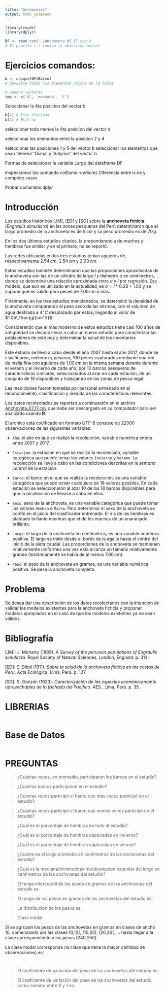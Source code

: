 ```yaml
---
title: "Anchovetas"
output: html_notebook
---
```


```r
library(readr)
library(dplyr)
```

```r
DF <- read_csv('./Anchoveta_07_17.csv')
# El puntito (.) indica la ubicación actual
```

# Ejercicios comandos:

```r
b <- unique(DF$Barco) 
# Devuelve todos los elementos únicos de la tabla
```

```r
# Genera vectores
tmp <- c('A', 'manzana', 'C')
```

Seleccionar la 4ta posicion del vector b

```r
b[4] # Este funciona
b(4) # Este no 
```

seleccionar todo menos la 4ta posicion del vector b

seleccionar los elementos entre la posicion 2 y 4

seleccionar las posiciones 1 y 5 del vector b seleccionar los elementos que sean 'Serena' 'Diana' y 'Solymar' del vector b

Formas de seleccionar la variable Largo del dataframe DF

inspeccionar los comando colSums rowSums Diferencia entre is.na y complete.cases

Probar comandos dplyr

# Introducción

Los estudios históricos [JM], [ED] y [SG] sobre la **anchoveta ficticia** (*Engraulis simulacra*) en las zonas pesqueras del Perú determinaron que el largo promedio de la anchoveta es de $8\,cm$ y su peso promedio es de $70\,g$.

En los dos últimos estudios citados, la preponderancia de machos y hembras fue similar y en el primero, no se reportó.

Las redes utilizadas en los tres estudios tenían agujeros de, respectivamente $2.54\,cm$, $2.54\,cm$ y $2.00\,cm$.

Estos estudios también determinaron que las proporciones aproximadas de la anchoveta son las de un cilindro de largo $l$ y diámetro $a$ en centímetros, donde se determinó una relación aproximada entre $a$ y $l$ por regresión. Ese modelo, que aún es utilizado en la actualidad, es $a=l*0.28+1.00$ y se supone que es válido para peces de $7.00\,cm$ o más.

Finalmente, en los tres estudios mencionados, se determinó la densidad de la anchoveta comparando el peso seco de las mismas, con el volumen de agua destilada a $4^\circ C$ desplazado por estas; llegando al valor de $1.05\,\frac{g}{cm^3}$.

Considerando que el más moderno de estos estudios tiene casi 100 años de antiguedad se decidió llevar a cabo un nuevo estudio para caracterizar las poblaciónes de este pez y determinar la salud de los inventarios disponibles.

Este estudio se llevó a cabo desde el año 2007 hasta el año 2017, donde se clasificaron, midieron y pesaron, 100 peces capturados mediante una red de malla fina con agujeros de $1.00\,cm$ en la misma semana durante durante el verano y el invierno de cada año, por 10 barcos pesqueros de características similares, seleccionados al azar en cada estación, de un conjunto de 18 disponibles y trabajando en las zonas de pesca legal.

Las mediciones fueron tomadas por personal entrenado en el reconocimiento, clasificación y medida de las características relevantes.

Los datos recolectados se reportan a continuación en el archivo [Anchoveta_07_17.csv](https://utec.instructure.com/users/2088/files/91206) que debe ser descargado en su computador para ser analizado usando **R**.

El archivo está codificado en formato UTF-8 consiste de 22000 observaciones de las siguientes variables:

-   `Año`: el año en que se realizó la recolección, variable numérica entera entre 2007 y 2017.

-   `Estacion`: la estación en que se realizó la recolección, variable categórica que puede tomar los valores `Invierno` y `Verano`. La recolección se llevó a cabo en las condiciones descritas en la *semana central* de la estación.

-   `Barco`: el barco en el que se realizó la recolección, es una variable categórica que puede tomar cualquiera de 18 valores posibles. En cada estación se seleccionaron al azar 10 de los 18 barcos disponibles para que la recolección se llevase a cabo en ellos.

-   `Sexo`: sexo de la anchoveta, es una variable categórica que puede tomar los valores `Hembra` o `Macho`. Para determinar el sexo de la anchoveta se confió en el juicio del clasificador entrenado. El iris de las hembras es plateado brillante mientras que el de los machos de un anaranjado brillante.

-   `Largo`: el largo de la anchoveta en centímetros, es una variable numérica positiva. El largo se mide desde el borde de la agalla hasta el centro del inicio de la aleta caudal. Las proporciones de la anchoveta se mantienen relativamente uniformes una vez esta alcanza un tamaño relativamente grande (históricamente se habla de al menos $7.00\,cm$).

-   `Peso`: el peso de la anchoveta en gramos, es una variable numérica positiva. Se pesa la anchoveta completa.

# Problema

Se desea dar una descripción de los datos recolectados con la intención de validar los modelos existentes para la anchoveta ficticia y proponer modelos apropiados en el caso de que los modelos existentes ya no sean válidos.

# Bibliografía

[JM]: J. Moriarty (1889). *A Survey of the peruvian populations of Engraulis simulacra*. Royal Society of Natural Sciences, London, England. p. 314.

[ED]: E. Dibol (1911). *Sobre la salud de la anchoveta ficticia en las costas de Peru*. Acta Ecológica, Lima, Perú. p. 127.

[SG]: S. Gonzón (1923). *Caracterización de las especies económicamente aprovechables de la fachada del Pacífico*. AES , Lima, Perú. p. 35.

# LIBRERIAS

```r

```

# Base de Datos

```r

```

# PREGUNTAS

> ¿Cuántas veces, en promedio, participaron los barcos en el estudio?

> ¿Cuántos barcos participaron en el estudio?

> ¿Cuántas veces participó el barco que más veces participó en el estudio?

> ¿Cuántas veces participó el barco que menos veces participó en el estudio?

> ¿Cuál es el porcentaje de hembras en todo el estudio?

> ¿Cuál es el porcentaje de hembras capturadas en invierno?

> ¿Cuál es el porcentaje de hembras capturadas en verano?

> ¿Cuánto es el largo promedio en centímetros de las anchovetas del estudio?

> ¿Cuál es la mediana/minimo/maximo/desviacion estandar del largo en centímetros de las anchovetas del estudio?

> El rango intercuartil de los pesos en gramos de las anchovetas del estudio es:

> El rango de los pesos en gramos de las anchovetas del estudio es:

> La distribución de los pesos es:

> Clase modal

Si se agrupan los pesos de las anchovetas en gramos en clases de ancho 10, comenzando por las clases (0,10], (10,20], (20,30], ... hasta llegar a la clase correspondiente a los pesos (240,250].

La clase modal corresponde (la clase que tiene la mayor cantidad de observaciones) es:

```r

```

```r

```

> El coeficiente de variación del peso de las anchovetas del estudio es:

> El coeficiente de variación del peso de las anchovetas del estudio, como número entre 0 y 1 es:

